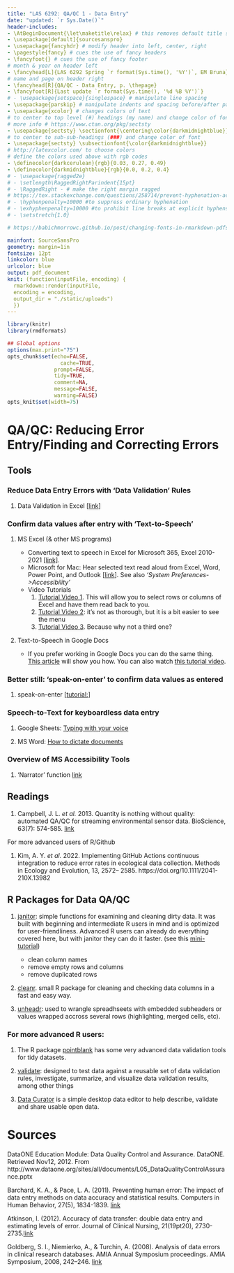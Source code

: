 ```yaml
---
title: "LAS 6292: QA/QC 1 - Data Entry"
date: "updated: `r Sys.Date()`"
header-includes:
- \AtBeginDocument{\let\maketitle\relax} # this removes default title section
- \usepackage[default]{sourcesanspro}
- \usepackage{fancyhdr} # modify header into left, center, right
- \pagestyle{fancy} # cues the use of fancy headers
- \fancyfoot{} # cues the use of fancy footer
# month & year on header left
- \fancyhead[L]{LAS 6292 Spring `r format(Sys.time(), '%Y')`, EM Bruna} 
# name and page on header right
- \fancyhead[R]{QA/QC - Data Entry, p. \thepage} 
- \fancyfoot[R]{Last update `r format(Sys.time(), '%d %B %Y')`}
# - \usepackage{setspace}{singlespace} # manipulate line spacing 
- \usepackage{parskip} # manipulate indents and spacing before/after paragra phs 
- \usepackage{xcolor} # changes colors of text
# to center to top level (#) headings (my name) and change color of font
# more info # https://www.ctan.org/pkg/sectsty
- \usepackage{sectsty} \sectionfont{\centering\color{darkmidnightblue}}
# to center to sub-sub-headings (###) and change color of font
- \usepackage{sectsty} \subsectionfont{\color{darkmidnightblue}}
# http://latexcolor.com/ to choose colors
# define the colors used above with rgb codes
- \definecolor{darkcerulean}{rgb}{0.03, 0.27, 0.49}
- \definecolor{darkmidnightblue}{rgb}{0.0, 0.2, 0.4}
# - \usepackage{ragged2e}
# - \setlength\RaggedRightParindent{15pt}
# - \RaggedRight - # make the right margin ragged
# https://tex.stackexchange.com/questions/258714/prevent-hyphenation-across-lines-enforce-right-margin
# - \hyphenpenalty=10000 #to suppress ordinary hyphenation
# - \exhyphenpenalty=10000 #to prohibit line breaks at explicit hyphens.
# - \setstretch{1.0}

# https://babichmorrowc.github.io/post/changing-fonts-in-rmarkdown-pdfs/

mainfont: SourceSansPro
geometry: margin=1in
fontsize: 12pt
linkcolor: blue
urlcolor: blue
output: pdf_document
knit: (function(inputFile, encoding) {
  rmarkdown::render(inputFile,
  encoding = encoding,
  output_dir = "./static/uploads")
  })
---
```


```r
library(knitr)
library(rmdformats)

## Global options
options(max.print="75")
opts_chunk$set(echo=FALSE,
	             cache=TRUE,
               prompt=FALSE,
               tidy=TRUE,
               comment=NA,
               message=FALSE,
               warning=FALSE)
opts_knit$set(width=75)
```

# QA/QC: Reducing Error Entry/Finding and Correcting Errors 


## Tools

### Reduce Data Entry Errors with 'Data Validation' Rules 

1. Data Validation in Excel [[link](https://support.microsoft.com/en-us/office/apply-data-validation-to-cells-29fecbcc-d1b9-42c1-9d76-eff3ce5f7249)]   


### Confirm data values after entry with 'Text-to-Speech' 

1. MS Excel (& other MS programs)

    * Converting text to speech in Excel for Microsoft 365, Excel 2010-2021 [[link]](https://support.microsoft.com/en-us/office/converting-text-to-speech-in-excel-3f2ca8c0-90e2-4391-8e69-573832ea7300). 
    * Microsoft for Mac: Hear selected text read aloud from Excel, Word, Power Point, and Outlook [[link](https://support.microsoft.com/en-gb/office/hear-selected-text-read-aloud-ce9fb073-2a4d-44d2-95f7-6a532f0ab112)].  See also _'System Preferences->Accessibility'_
    * Video Tutorials
        1. [Tutorial Video 1](https://youtu.be/5ZOsMe0aPt8). This will allow you to select rows or columns of Excel and have them read back to you. 
        2. [Tutorial Video 2](https://youtu.be/q6LOhQThvB8): it's not as thorough, but it is a bit easier to see the menu
        3. [Tutorial Video 3](https://youtu.be/DSltR90mkgc). Because why not a third one?

2. Text-to-Speech in Google Docs

    * If you prefer working in Google Docs you can do the same thing. [This article](https://www.businessinsider.com/how-to-make-google-docs-read-to-you) will show you how. You can also watch [this tutorial video](https://youtu.be/3UmI5wo5kHg).


### Better still: 'speak-on-enter' to confirm data values as entered

1. speak-on-enter [[tutorial:]](https://www.makeuseof.com/how-to-get-microsoft-excel-speak-aloud/)

### Speech-to-Text for keyboardless data entry 

1. Google Sheets: [Typing with your voice](https://support.google.com/docs/answer/4492226?hl=en)

1. MS Word: [How to dictate documents](https://support.microsoft.com/en-us/office/dictate-your-documents-in-word-3876e05f-3fcc-418f-b8ab-db7ce0d11d3c)


### Overview of MS Accessibility Tools

1. 'Narrator' function [link](https://support.microsoft.com/en-us/windows/hear-text-read-aloud-with-narrator-040f16c1-4632-b64e-110a-da4a0ac56917)


## Readings

1. Campbell, J. L. _et al._ 2013. Quantity is nothing without quality: automated QA/QC for streaming environmental sensor data. BioScience, 63(7): 574-585. [link](https://www.nrs.fs.usda.gov/pubs/jrnl/2013/nrs_2013_campbell-j_002.pdf)

For more advanced users of R/Github 

1. Kim, A. Y. _et al._ 2022. Implementing GitHub Actions continuous integration to reduce error rates in ecological data collection. Methods in Ecology and Evolution, 13, 2572– 2585. https://doi.org/10.1111/2041-210X.13982


## R Packages for Data QA/QC

1. [janitor](https://sfirke.github.io/janitor/index.html): simple functions for examining and cleaning dirty data. It was built with beginning and intermediate R users in mind and is optimized for user-friendliness. Advanced R users can already do everything covered here, but with janitor they can do it faster. (see this [mini-tutorial](https://universeofdatascience.com/how-to-clean-data-in-r/))

    * clean column names
    * remove empty rows and columns
    * remove duplicated rows

1. [cleanr](https://cran.r-project.org/web/packages/cleaner/readme/README.html). small R package for cleaning and checking data columns in a fast and easy way. 

1. [unheadr](https://unheadr.liomys.mx/): used to wrangle spreadhseets with embedded subheaders or values wrapped accross several rows (highlighting, merged cells, etc).


### **For more advanced R users:** 

1. The R package [pointblank](https://github.com/rich-iannone/pointblank) has some very advanced data validation tools for tidy datasets.

1. [validate](https://cran.r-project.org/web/packages/validate/vignettes/cookbook.html): designed to test data against a reusable set of data validation rules, investigate, summarize, and visualize data validation results, among other things

1. [Data Curator](https://github.com/qcif/data-curator) is a simple desktop data editor to help describe, validate and share usable open data.

# Sources

DataONE Education Module: Data Quality Control and Assurance. DataONE. Retrieved Nov12, 2012. From http://www.dataone.org/sites/all/documents/L05_DataQualityControlAssurance.pptx 

Barchard, K. A., & Pace, L. A. (2011). Preventing human error: The impact of data entry methods on data accuracy and statistical results. Computers in Human Behavior, 27(5), 1834-1839. [link](https://www.sciencedirect.com/science/article/pii/S0747563211000707?via%3Dihub)

Atkinson, I. (2012). Accuracy of data transfer: double data entry and estimating levels of error. Journal of Clinical Nursing, 21(19pt20), 2730-2735.[link](https://onlinelibrary.wiley.com/doi/full/10.1111/j.1365-2702.2012.04353.x)

Goldberg, S. I., Niemierko, A., & Turchin, A. (2008). Analysis of data errors in clinical research databases. AMIA Annual Symposium proceedings. AMIA Symposium, 2008, 242–246. [link](https://www.ncbi.nlm.nih.gov/pmc/articles/PMC2656002/)





